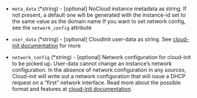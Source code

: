 <!-- Code generated from the comments of the CloudInitSource struct in builder/libvirt/volume/cloudinit.go; DO NOT EDIT MANUALLY -->

- `meta_data` (\*string) - [optional] NoCloud instance metadata as string.
  If not present, a default one will be generated with the instance-id set to the same value as the domain name
  If you want to set network config, see the `network_config` attribute

- `user_data` (\*string) - [optional] CloudInit user-data as string.
  See [cloud-init documentation](https://cloudinit.readthedocs.io/en/latest/topics/format.html) for more

- `network_config` (\*string) - [optional] Network configuration for cloud-init to be picked up.
  User-data cannot change an instance’s network configuration.
  In the absence of network configuration in any sources,
  Cloud-init will write out a network configuration that will issue a DHCP request on a “first” network interface.
  Read more about the possible format and features at
  [cloud-init documentation](https://cloudinit.readthedocs.io/en/latest/topics/network-config.html).

<!-- End of code generated from the comments of the CloudInitSource struct in builder/libvirt/volume/cloudinit.go; -->
